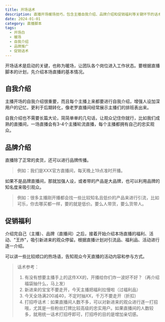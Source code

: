 ```yaml
---
title: 开场话术
description: 直播开场暖场技巧，包含主播自我介绍、品牌介绍和促销福利等关键环节的话术指南
date: 2024-01-01
category: 直播脚本
tags:
  - 开场白
  - 暖场
  - 自我介绍
  - 品牌推广
  - 促销话术
---
```


开场话术是启动的关键，也称为暖场，让团队各个岗位进入工作状态。要根据直播脚本的计划，先介绍本场直播的基本情况。

## 自我介绍

主播开场的自我介绍很重要，而且每个主播上来都要进行自我介绍，增强人设加深用户的记忆，更利于后期转化，像老罗直播间经常展示主播们的排班表出来。

自我介绍也不需要长篇大论，简简单单的几句话，让观众记住你就行，比如我们成熟的直播间，一场直播会有3-4个主播轮流直播，每个主播都拥有自己的忠实观众。

## 品牌介绍

直播除了正常的卖货，还可以进行品牌传播。

> 例如：我们是XXX官方直播间，每天晚上19点准时开播。

如果不是品牌直播间，那就加强人设，或者带的产品是大品牌，也可以利用品牌的知名度来吸引观众。

> 例如：很多主播刚开播都会找一些比较知名且低价的产品来进行引流，比如可乐，你去哪买都一样，要的就是低价。要么人带货，要么货带人。

## 促销福利

介绍完自己（主播）、品牌（直播间）之后，接着开始介绍本场直播的福利、活动、"王炸"，吸引新进来的观众停留。根据直播计划对引流品、福利品、活动进行逐一介绍。

可以讲一些比较顺口的热场语，告知观众今天直播的活动内容和参与方式。

> 话术参考：
>
> 1. 有没有想要主播手上的这件XX的，开播给你们炸一波好不好？（再介绍福袋抽什么，马上发）
> 2. 新进来的宝宝不要走开，今天主播把福利拉慢啦（过福利品）
> 3. 今天全场满200减40，不定时抽XX，千万不要走开（折扣）
> 4. 打招呼话术：如果直播间人数不多，可以对新进来的观众进行逐一打招哦，尤其是一些粉丝灯牌比较高级的忠实用户。如果直播间的人数较多，就用统一话术打招呼即可，打招呼的目的是增加亲切感。
